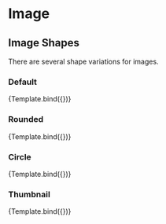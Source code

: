 

<Meta title="Components/Image/Shapes" component={Image} />


# Image

## Image Shapes

There are several shape variations for images.

### Default

<Canvas>
  <Story
    name="Default"
    args={{
      src: catPic,
    }}
  >
    {Template.bind({})}
  </Story>
</Canvas>

### Rounded

<Canvas>
  <Story
    name="Rounded Corners"
    args={{
      src: catPic,
      rounded: true,
    }}
  >
    {Template.bind({})}
  </Story>
</Canvas>

### Circle

<Canvas>
  <Story
    name="Circular"
    args={{
      src: catPic,
      roundedCircle: true,
    }}
  >
    {Template.bind({})}
  </Story>
</Canvas>

### Thumbnail

<Canvas>
  <Story
    name="Thumbnail"
    args={{
      src: catPic,
      thumbnail: true,
    }}
  >
    {Template.bind({})}
  </Story>
</Canvas>
